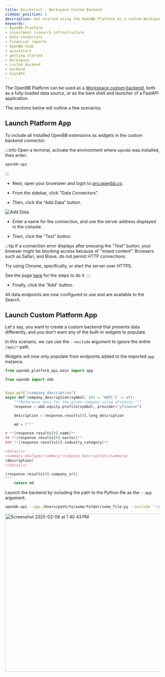 ```yaml
---
title: Quickstart - Workspace Custom Backend
sidebar_position: 1
description: Get started using the OpenBB Platform as a custom Workspace backend.
keywords:
- OpenBB Platform
- investment research infrastructure
- data connectors
- financial reports
- OpenBB team
- quickstart
- getting started
- Workspace
- custom backend
- backend
- FastAPI
---
```



<HeadTitle title="Quickstart - Workspace Custom Backend | OpenBB Platform Docs" />

The OpenBB Platform can be used as a [Workspace custom backend](/terminal/custom-backend), both as a fully-loaded data source, or as the bare shell and launcher of a FastAPI application.

The sections below will outline a few scenarios.

## Launch Platform App

To include all installed OpenBB extensions as widgets in the custom backend connector:

:::info
Open a terminal, activate the environment where `openbb` was installed, then enter:

```sh
openbb-api
```
:::

- Next, open your browswer and login to [pro.openbb.co](https://pro.openbb.co).

- From the sidebar, click "Data Connectors".

- Then, click the "Add Data" button.

![Add Data](https://github.com/user-attachments/assets/770e6d6c-6cd7-4073-a874-af0850f404cc)

- Enter a name for the connection, and use the server address displayed in the console.

- Then, click the "Test" button.

:::tip
If a connection error displays after pressing the "Test" button, your browser might be blocking access because of "mixed content". Browsers such as Safari, and Brave, do not permit HTTP connections.

Try using Chrome, specifically, or start the server over HTTPS.

See the page [here](/terminal/custom-backend#frequently-asked-questions) for the steps to do it.
:::

- Finally, click the "Add" button.

All data endpoints are now configured to use and are available to the Search.

## Launch Custom Platform App

Let's say, you want to create a custom backend that presents data differently, and you don't want any of the built-in widgets to populate.

In this scenario, we can use the `--exclude` argument to ignore the entire `/api/*` path.

Widgets will now only populate from endpoints added to the imported `app` instance.

```python
from openbb_platform_api.main import app

from openbb import obb


@app.get("/company_description")
async def company_description(symbol: str = "AAPL") -> str:
    """Reference data for the given company using yFinance."""
    response = obb.equity.profile(symbol, provider="yfinance")

    description = response.results[0].long_description

    md = f"""

# **{response.results[0].name}**
## **{response.results[0].sector}**
### **{response.results[0].industry_category}**

<details>
<summary mdxType="summary">Company Description</summary>
{description}
</details>

{response.results[0].company_url}
"""
    return md
```

Launch the backend by including the path to the Python file as the `--app` argument.

```sh
openbb-api --app /Users/path/to/some/folder/some_file.py --exclude '"/api/v1/*"' --reload
```

<img width="514" alt="Screenshot 2025-02-06 at 1 40 43 PM" src="https://github.com/user-attachments/assets/150b214e-468e-45bf-b28e-6fb1e1a7a5c2" />
